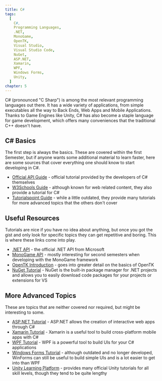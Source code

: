 ```yaml
---
title: C#
tags:
  [
    C#,
    Programming Languages,
    .NET,
    MonoGame,
    OpenTK,
    Visual Studio,
    Visual Studio Code,
    NuGet,
    ASP.NET,
    Xamarin,
    WPF,
    Windows Forms,
    Unity,
  ]
chapter: 5
---
```


C# (pronounced "C Sharp") is among the most relevant programming languages out there. It has a wide variety of applications, from simple executables all the way to Back Ends, Web Apps and Mobile Applications. Thanks to Game Engines like Unity, C# has also become a staple language for game development, which offers many conveniences that the traditional C++ doesn't have.

## C# Basics

The first step is always the basics. These are covered within the first Semester, but if anyone wants some additional material to learn faster, here are some sources that cover everything one should know to start developing in C#.

- [Official API Guide](https://docs.microsoft.com/en-us/dotnet/csharp/tour-of-csharp/tutorials/) - official tutorial provided by the developers of C# themselves
- [W3Schools Guide](https://www.w3schools.com/cs/index.php) - although known for web related content, they also provide a tutorial for C#
- [Tutorialspoint Guide](https://www.tutorialspoint.com/csharp/index.htm) - while a little outdated, they provide many tutorials for more advanced topics that the others don't cover

## Useful Resources

Tutorials are nice if you have no idea about anything, but once you got the gist and only look for specific topics they can get repetitive and boring. This is where these links come into play.

- [.NET API](https://docs.microsoft.com/en-us/dotnet/api/?view=net-5.0) - the official .NET API from Microsoft
- [MonoGame API](https://docs.monogame.net/api/Microsoft.Xna.Framework.html) - mostly interesting for second semesters when developing with the MonoGame framework
- [OpenTK Introduction](https://opentk.net/learn/index.html) - goes into greater detail on the basics of OpenTK
- [NuGet Tutorial](https://docs.microsoft.com/en-us/nuget/quickstart/install-and-use-a-package-in-visual-studio) - NuGet is the built-in package manager for .NET projects and allows you to easily download code packages for your projects or extensions for VS

## More Advanced Topics

These are topics that are neither covered nor required, but might be interesting to some.

- [ASP.NET Tutorial](https://docs.microsoft.com/en-us/aspnet/core/tutorials/razor-pages/razor-pages-start?view=aspnetcore-5.0&tabs=visual-studio) - ASP.NET allows the creation of interactive web apps through C#
- [Xamarin Tutorial](https://dotnet.microsoft.com/learn/xamarin/hello-world-tutorial/intro) - Xamarin is a useful tool to build cross-platform mobile apps with C#
- [WPF Tutorial](https://docs.microsoft.com/de-de/visualstudio/get-started/csharp/tutorial-wpf?view=vs-2019) - WPF is a powerful tool to build UIs for your C# applications
- [Windows Forms Tutorial](https://docs.microsoft.com/de-de/visualstudio/ide/create-csharp-winform-visual-studio?toc=%2Fvisualstudio%2Fget-started%2Fcsharp%2Ftoc.json&bc=%2Fvisualstudio%2Fget-started%2Fcsharp%2Fbreadcrumb%2Ftoc.json&view=vs-2019) - although outdated and no longer developed, WinForms can still be useful to build simple UIs and is a lot easier to get into than WPF
- [Unity Learning Platform](https://learn.unity.com/) - provides many official Unity tutorials for all skill levels, though they tend to be quite lengthy
